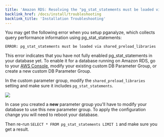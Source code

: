 ```yaml
---
title: 'Amazon RDS: Resolving the "pg_stat_statements must be loaded via shared_preload_libraries" error'
backlink_href: /docs/install/troubleshooting
backlink_title: 'Installation Troubleshooting'
---
```


You may get the following error when you setup pganalyze, which collects query performance information using pg\_stat\_statements:

```
ERROR: pg_stat_statements must be loaded via shared_preload_libraries
```

This error indicates that you have not fully enabled pg\_stat\_statements in your database yet. To enable it for a database running on Amazon RDS, go to your [AWS Console](https://console.aws.amazon.com/rds/), modify your existing custom DB Parameter Group, or create a new custom DB Parameter Group.

In the custom parameter group, modify the `shared_preload_libraries` setting and make sure it includes `pg_stat_statements`.

![](../../images/rds_parameter_group2.gif)

In case you created a **new** parameter group you'll have to modify your database to use this new parameter group. To apply the configuration change you will need to reboot your database.

Then re-run `SELECT * FROM pg_stat_statements LIMIT 1` and make sure you get a result.
